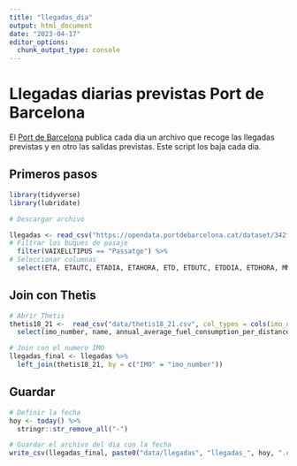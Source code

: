 ```yaml
---
title: "llegadas_dia"
output: html_document
date: "2023-04-17"
editor_options: 
  chunk_output_type: console
---
```


# Llegadas diarias previstas Port de Barcelona

El [Port de
Barcelona](https://opendata.portdebarcelona.cat/es/dataset/arribades-i-sortides-previstes-per-avui)
publica cada dia un archivo que recoge las llegadas previstas y en otro
las salidas previstas. Este script los baja cada dia.

## Primeros pasos

```r
library(tidyverse)
library(lubridate)
```

```r

# Descargar archivo

llegadas <- read_csv("https://opendata.portdebarcelona.cat/dataset/342fe09b-017b-4019-a743-ee773f09befd/resource/72f0fc9e-b4b4-4a61-a0fb-e7b65b601b4d/download/arribadesavui.csv", col_types = cols(IMO = col_character())) %>%
# Filtrar los buques de pasaje
  filter(VAIXELLTIPUS == "Passatge") %>%
# Seleccionar columnas 
  select(ETA, ETAUTC, ETADIA, ETAHORA, ETD, ETDUTC, ETDDIA, ETDHORA, MMSI, IMO, VAIXELLNOM, VAIXELLTIPUS, CALAT_METRES, MANEGA_METRES, ESLORA_METRES, VAIXELLBANDERANOM, VAIXELLBANDERACODI, PORTORIGENNOM, PORTORIGENCODI, PORTDESTINOM, PORTDESTICODI, TERMINALNOM, TERMINALCODI, MOLLCODI, MOLLMODULS, CONSIGNATARI, ESTOPERATIUID, ESCALAESTAT, ESCALANUM, MESINFO)

```


## Join con Thetis

```r

# Abrir Thetis
thetis18_21 <-  read_csv("data/thetis18_21.csv", col_types = cols(imo_number = col_character(), annual_average_fuel_consumption_per_distance_kg_n_mile = col_number())) %>%
  select(imo_number, name, annual_average_fuel_consumption_per_distance_kg_n_mile)

# Join con el numero IMO
llegadas_final <- llegadas %>%
  left_join(thetis18_21, by = c("IMO" = "imo_number"))

```


## Guardar

```r

# Definir la fecha
hoy <- today() %>%
  stringr::str_remove_all("-")

# Guardar el archivo del dia con la fecha
write_csv(llegadas_final, paste0("data/llegadas", "llegadas_", hoy, ".csv"))

```

